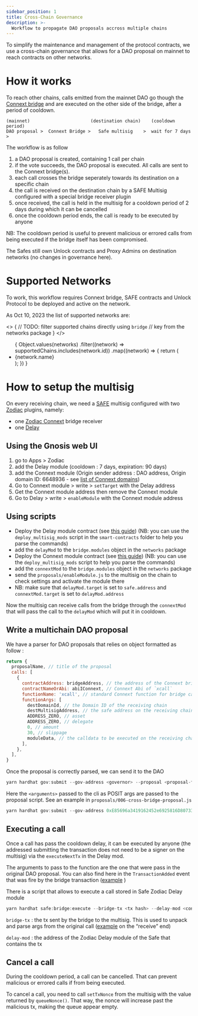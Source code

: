 ```yaml
---
sidebar_position: 1
title: Cross-Chain Governance
description: >-
  Workflow to propagate DAO proposals accross multiple chains
---
```



To simplify the maintenance and management of the protocol contracts, we use a cross-chain governance that allows for a DAO proposal on mainnet to reach contracts on other networks.

# How it works

To reach other chains, calls emitted from the mainnet DAO go though the [Connext bridge](https://www.connext.network/) and are executed on the other side of the bridge, after a period of cooldown.

```
(mainnet)                       (destination chain)    (cooldown period)
DAO proposal >  Connext Bridge >   Safe multisig    >  wait for 7 days   >
```

The workflow is as follow

1. a DAO proposal is created, containing 1 call per chain
2. if the vote succeeds, the DAO proposal is executed. All calls are sent to the Connext bridge(s).
3. each call crosses the bridge seperately towards its destination on a specific chain
4. the call is received on the destination chain by a SAFE Multisig configured with a special bridge receiver plugin
5. once received, the call is held in the multisig for a cooldown period of 2 days during which it can be cancelled
6. once the cooldown period ends, the call is ready to be executed by anyone

NB: The cooldown period is useful to prevent malicious or errored calls from being executed if the bridge itself has been compromised.

The Safes still own Unlock contracts and Proxy Admins on destination networks (no changes in governance here).

# Supported Networks

To work, this workflow requires Connext bridge, SAFE contracts and Unlock Protocol to be deployed 
and active on the network.

As Oct 10, 2023 the list of supported networks are:

<>
{
// TODO: filter supported chains directly using `bridge` 
// key from the networks package 
}
</>


<ul>
{
Object.values(networks)
  .filter((network) => supportedChains.includes(network.id))
  .map((network) => {
  return (
    <li key={network.id}>
      {network.name}
    </li>
  );  
})
}
</ul>

# How to setup the multisig

On every receiving chain, we need a [SAFE](https://safe.global/) multisig configured with two [Zodiac](https://zodiac.wiki/index.php/ZODIAC.WIKI) plugins, namely:

- one [Zodiac Connext](https://github.com/gnosis/zodiac-module-connext/) bridge receiver
- one [Delay](https://zodiac.wiki/index.php/Category:Delay_Modifier)

## Using the Gnosis web UI

1. go to Apps > Zodiac
2. add the Delay module (cooldown : 7 days, expiration: 90 days)
3. add the Connext module (Origin sender address : DAO address, Origin domain ID: 6648936 - see [list of Connext domains](https://docs.connext.network/resources/deployments#ethereum))
4. Go to Connext module > write > `setTarget` with the Delay address
5. Get the Connext module address then remove the Connext module
6. Go to Delay > write > `enableModule` with the Connext module address

## Using scripts 


- Deploy the Delay module contract (see [this guide](https://github.com/gnosis/zodiac-modifier-delay/blob/main/docs/setup_guide.md)) 
(NB: you can use the `deploy_multisig_mods` script in the `smart-contracts` folder to help you parse the commands)
- add the `delayMod` to the `bridge.modules` object in the `networks` package
- Deploy the Connext module contract (see [this guide](https://github.com/gnosis/zodiac-modifier-delay/blob/main/docs/setup_guide.md)) (NB: you can use the `deploy_multisig_mods` script to help you parse the commands)
- add the `connextMod` to the `bridge.modules` object in the `networks` package
- send the `proposals/enableModule.js` to the multisig on the chain to check settings and activate the module there
- NB: make sure that `delayMod.target` is set to `safe.address` and `connextMod.target` is set to `delayMod.address`

Now the multisig can receive calls from the bridge through the `connextMod` that will pass the call to the `delayMod` which will put it in cooldown.

## Write a multichain DAO proposal

We have a parser for DAO proposals that relies on object formatted as follow :

```jsx
return {
  proposalName, // title of the proposal
  calls: [
    {
      contractAddress: bridgeAddress, // the address of the Connext bridge
      contractNameOrAbi: abiIConnext, // Connext Abi of `xcall`
      functionName: 'xcall', // standard Connext function for bridge call
      functionArgs: [
        destDomainId, // the Domain ID of the receiving chain
        destMultisigAddress, // the safe address on the receiving chain
        ADDRESS_ZERO, // asset
        ADDRESS_ZERO, // delegate
        0, // amount
        30, // slippage
        moduleData, // the calldata to be executed on the receiving chain
      ],
    },
  ],
}
```

Once the proposal is correctly parsed, we can send it to the DAO

```jsx
yarn hardhat gov:submit --gov-address <governor> --proposal <proposal-filepath> --network gnosis <arguments>
```

Here the `<arguments>` passed to the cli as POSIT args are passed to the proposal script. See an example in `proposals/006-cross-bridge-proposal.js`

```jsx
yarn hardhat gov:submit --gov-address 0xE85696a3419162452e6925816D8073374e4190b7 --proposal proposals/006-cross-bridge-proposal.js --network gnosis 137 0xfa2709Aa98F051c4190d70dE38F7c7A330c60ab7 0x2411336105D4451713d23B5156038A48569EcE3a
```

## Executing a call

Once a call has pass the cooldown delay, it can be executed by anyone (the addressed submitting the transaction does not need to be a signer on the multisig) via the `executeNextTx` in the Delay mod.

The arguments to pass to the function are the one that were pass in the original DAO proposal. You can also find here in the `TransactionAdded` event that was fire by the bridge transaction ([example](https://polygonscan.com/tx/0xc7bb22753a6c9fccb9c389cd2c3108361f6ed9d3e069134844842d63cdd24ca9#eventlog) )

There is a script that allows to execute a call stored in Safe Zodiac Delay module

```jsx
yarn hardhat safe:bridge:execute --bridge-tx <tx hash> --delay-mod <contract address> --network <network name>
```

`bridge-tx` : the tx sent by the bridge to the multisig. This is used to unpack and parse args from the original call ([example](https://connextscan.io/tx/0xb24ccc8a014be54acfe764f86c04ca9ec7669a8aaafb38610b1cc029a37379a2) on the “receive” end)

`delay-mod` : the address of the Zodiac Delay module of the Safe that contains the tx

## Cancel a call

During the cooldown period, a call can be cancelled. That can prevent malicious or errored calls if from being executed.

To cancel a call, you need to call `setTxNonce` from the multisig with the value returned by `queueNonce()`. That way, the nonce will increase past the malicious tx, making the queue appear empty.
